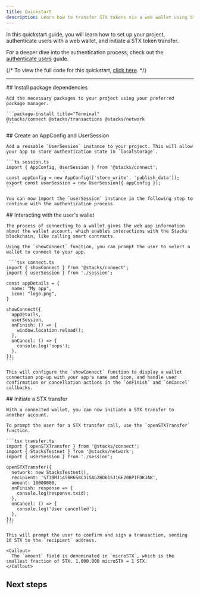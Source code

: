 ```yaml
---
title: Quickstart
description: Learn how to transfer STX tokens via a web wallet using Stacks Connect.
---
```



In this quickstart guide, you will learn how to set up your project, authenticate users with a web wallet, and initiate a STX token transfer.

For a deeper dive into the authentication process, check out the [authenticate users](/stacks/connect/guides/authenticate-users) guide.

{/* <Callout>
  To view the full code for this quickstart, [click here](https://github.com/hiro-so/stacks.js/tree/main/examples/hello-world).
</Callout> */}

---

<Steps>
  <Step>
    ## Install package dependencies
  
    Add the necessary packages to your project using your preferred package manager.

    ```package-install title="Terminal"
    @stacks/connect @stacks/transactions @stacks/network
    ```
  </Step>
  <Step>
    ## Create an AppConfig and UserSession
  
    Add a reusable `UserSession` instance to your project. This will allow your app to store authentication state in `localStorage`.

    ```ts session.ts
    import { AppConfig, UserSession } from '@stacks/connect';

    const appConfig = new AppConfig(['store_write', 'publish_data']);
    export const userSession = new UserSession({ appConfig });
    ```

    You can now import the `userSession` instance in the following step to continue with the authentication process.
  </Step>
  <Step>
    ## Interacting with the user's wallet
  
    The process of connecting to a wallet gives the web app information about the wallet account, which enables interactions with the Stacks blockchain, like calling smart contracts.

    Using the `showConnect` function, you can prompt the user to select a wallet to connect to your app.

     ```tsx connect.ts
    import { showConnect } from '@stacks/connect';
    import { userSession } from './session';

    const appDetails = {
      name: "My app",
      icon: "logo.png",
    }

    showConnect({
      appDetails,
      userSession,
      onFinish: () => {
        window.location.reload();
      },
      onCancel: () => {
        console.log('oops');
      },
    });
    ```

    This will configure the `showConnect` function to display a wallet connection pop-up with your app's name and icon, and handle user confirmation or cancellation actions in the `onFinish` and `onCancel` callbacks.
  </Step>
  <Step>
    ## Initiate a STX transfer
  
    With a connected wallet, you can now initiate a STX transfer to another account.

    To prompt the user for a STX transfer call, use the `openSTXTransfer` function.

    ```tsx transfer.ts
    import { openSTXTransfer } from '@stacks/connect';
    import { StacksTestnet } from '@stacks/network';
    import { userSession } from './session';

    openSTXTransfer({
      network: new StacksTestnet(),
      recipient: 'ST39MJ145BR6S8C315AG2BD61SJ16E208P1FDK3AK',
      amount: 10000000,
      onFinish: response => {
        console.log(response.txid);
      },
      onCancel: () => {
        console.log('User cancelled');
      },
    });
    ```

    This will prompt the user to confirm and sign a transaction, sending 10 STX to the `recipient` address.

    <Callout>
      The `amount` field is denominated in `microSTX`, which is the smallest fraction of STX. 1,000,000 microSTX = 1 STX.
    </Callout>
  </Step>
</Steps>

## Next steps

<Cards>
  <Card
    href="/stacks/connect/guides/authenticate-users"
    title="Authenticate users"
    description="Learn how to authenticate users using the Connect package in Stacks.js."
  />
  <Card
    href="/stacks/connect/guides/sign-transactions"
    title="Sign transactions"
    description="Learn how to sign transactions using Stacks.js."
  />
  <Card
    href="/stacks/connect/guides/sign-messages"
    title="Sign messages"
    description="Learn how to sign messages using Stacks.js."
  />
</Cards>